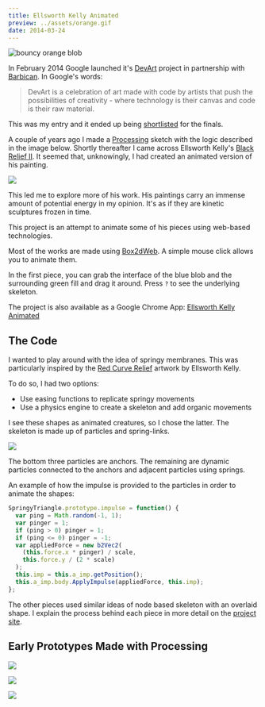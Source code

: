 ---
title: Ellsworth Kelly Animated
preview: ../assets/orange.gif
date: 2014-03-24
---

![bouncy orange blob](../assets/orange.gif)

<DemoSource
  demo="http://winkervsbecks.github.io/ellsworthKellyAnimated"
  source="https://github.com/winkerVSbecks/ellsworthKellyAnimated"
/>

In February 2014 Google launched it's [DevArt](https://devart.withgoogle.com/#/about) project in partnership with [Barbican](https://www.barbican.org.uk/). In Google's words:

> DevArt is a celebration of art made with code by artists that push the possibilities of creativity - where technology is their canvas and code is their raw material.

This was my entry and it ended up being [shortlisted](https://devart.withgoogle.com/#/project/18198727) for the finals.

A couple of years ago I made a [Processing](http://processing.org/) sketch with the logic described in the image below. Shortly thereafter I came across Ellsworth Kelly's [Black Relief II](http://www.matthewmarks.com/new-york/exhibitions/2011-02-12_ellsworth-kelly/works-in-exhibition/#/images/5/). It seemed that, unknowingly, I had created an animated version of his painting.

![](../assets/polygon.png)

This led me to explore more of his work. His paintings carry an immense amount of potential energy in my opinion. It's as if they are kinetic sculptures frozen in time.

This project is an attempt to animate some of his pieces using web-based technologies.

Most of the works are made using [Box2dWeb](https://code.google.com/p/box2dweb/). A simple mouse click allows you to animate them.

In the first piece, you can grab the interface of the blue blob and the surrounding green fill and drag it around. Press `?` to see the underlying skeleton.

The project is also available as a Google Chrome App: [Ellsworth Kelly Animated](https://chrome.google.com/webstore/detail/ellsworth-kelly-animated/mhgohnogimfoohafafblgpgonabjhlal)

## The Code

I wanted to play around with the idea of springy membranes. This was particularly inspired by the [Red Curve Relief](http://1.bp.blogspot.com/-h8vIARrJHTI/TVgr1IHdJbI/AAAAAAAADZM/eF_8iRYRX08/s1600/43b6c106.jpg) artwork by Ellsworth Kelly.

To do so, I had two options:

- Use easing functions to replicate springy movements
- Use a physics engine to create a skeleton and add organic movements

I see these shapes as animated creatures, so I chose the latter. The skeleton is made up of particles and spring-links.

![](../assets/skeleton.png)

The bottom three particles are anchors. The remaining are dynamic particles connected to the anchors and adjacent particles using springs.

An example of how the impulse is provided to the particles in order to animate the shapes:

```js
SpringyTriangle.prototype.impulse = function() {
  var ping = Math.random(-1, 1);
  var pinger = 1;
  if (ping > 0) pinger = 1;
  if (ping <= 0) pinger = -1;
  var appliedForce = new b2Vec2(
    (this.force.x * pinger) / scale,
    this.force.y / (2 * scale)
  );
  this.imp = this.a_imp.getPosition();
  this.a_imp.body.ApplyImpulse(appliedForce, this.imp);
};
```

The other pieces used similar ideas of node based skeleton with an overlaid shape. I explain the process behind each piece in more detail on the [project site](https://devart.withgoogle.com/#/project/18198727).

## Early Prototypes Made with Processing

![](../assets/springywavybox.gif)

![](../assets/springytriangles.gif)

![](../assets/manypolygons.gif)
